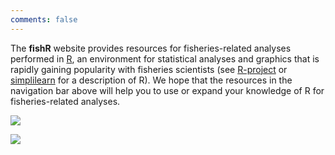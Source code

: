 ```yaml
---
comments: false
---
```


::: landing-text
The **fishR** website provides resources for fisheries-related analyses performed in [R](https://www.r-project.org/), an environment for statistical analyses and graphics that is rapidly gaining popularity with fisheries scientists (see [R-project](https://www.r-project.org/about.html) or [simplilearn](https://mran.microsoft.com/documents/what-is-r) for a description of R). We hope that the resources in the navigation bar above will help you to use or expand your knowledge of R for fisheries-related analyses.
:::

::: main-logo-light
![](img/fishRlogo_Tight_Dark_trans.png){fig-alt="fishR logo" }
:::

::: main-logo-dark
![](img/fishRlogo_Tight_Light_trans.png)
:::
